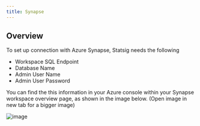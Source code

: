 ```yaml
---
title: Synapse
---
```


## Overview

To set up connection with Azure Synapse, Statsig needs the following

- Workspace SQL Endpoint
- Database Name
- Admin User Name
- Admin User Password

You can find the this information in your Azure console within your Synapse workspace overview page, as shown in the image below. (Open image in new tab for a bigger image)

![image](https://user-images.githubusercontent.com/87334575/198148122-6488a470-5394-46ee-aeb1-ef2425fa743e.png)